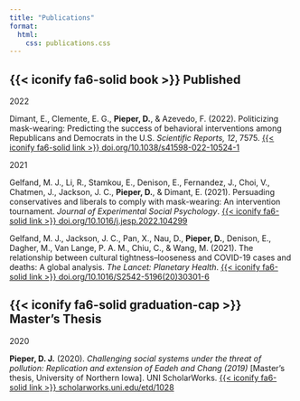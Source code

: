 ```yaml
---
title: "Publications"
format:
  html:
    css: publications.css
---
```


## {{< iconify fa6-solid book >}} Published

:::: publication-card
::: publication-year
2022
:::

Dimant, E., Clemente, E. G., **Pieper, D.**, & Azevedo, F. (2022). Politicizing mask-wearing: Predicting the success of behavioral interventions among Republicans and Democrats in the U.S. *Scientific Reports, 12*, 7575. [{{< iconify fa6-solid link >}} doi.org/10.1038/s41598-022-10524-1](https://doi.org/10.1038/s41598-022-10524-1)
::::

:::: publication-card
::: publication-year
2021
:::

Gelfand, M. J., Li, R., Stamkou, E., Denison, E., Fernandez, J., Choi, V., Chatmen, J., Jackson, J. C., **Pieper, D.**, & Dimant, E. (2021). Persuading conservatives and liberals to comply with mask-wearing: An intervention tournament. *Journal of Experimental Social Psychology*. [{{< iconify fa6-solid link >}} doi.org/10.1016/j.jesp.2022.104299](https://doi.org/10.1016/j.jesp.2022.104299)

Gelfand, M. J., Jackson, J. C., Pan, X., Nau, D., **Pieper, D.**, Denison, E., Dagher, M., Van Lange, P. A. M., Chiu, C., & Wang, M. (2021). The relationship between cultural tightness–looseness and COVID-19 cases and deaths: A global analysis. *The Lancet: Planetary Health*. [{{< iconify fa6-solid link >}} doi.org/10.1016/S2542-5196(20)30301-6](https://doi.org/10.1016/S2542-5196(20)30301-6)
::::

<!-- ## {{< iconify fa6-solid flask >}} In Preparation -->

<!-- ::: publication-card -->
<!-- **Pieper, D. J.**, McNeill, J. M., Chirdon, C. R., Moore, D. W., Wang, E.-H., Raby, S., & Cloutier, R. M. Racial disparities in Pennsylvania's criminal justice system: Analyzing prosecutorial and judicial decision-making. -->
<!-- ::: -->

## {{< iconify fa6-solid graduation-cap >}} Master's Thesis

:::: publication-card
::: publication-year
2020
:::

**Pieper, D. J.** (2020). *Challenging social systems under the threat of pollution: Replication and extension of Eadeh and Chang (2019)* \[Master's thesis, University of Northern Iowa\]. UNI ScholarWorks. [{{< iconify fa6-solid link >}} scholarworks.uni.edu/etd/1028](https://scholarworks.uni.edu/etd/1028)
::::
